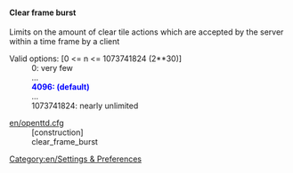 
==== Clear frame burst ====
{{en/Feature|1.1|align="right"|text=(since 1.1.0)}}

Limits on the amount of clear tile actions which are accepted by the server within a time frame by a client

;Valid options<nowiki>:</nowiki> [0 <= n <= 1073741824 (2**30)]
: 0: very few
: ...
: <span style="color:blue">'''4096: (default)'''</span>
: ...
: 1073741824: nearly unlimited

;[[en/openttd.cfg]]
:[construction]
:clear_frame_burst

[[Category:en/Settings & Preferences]]